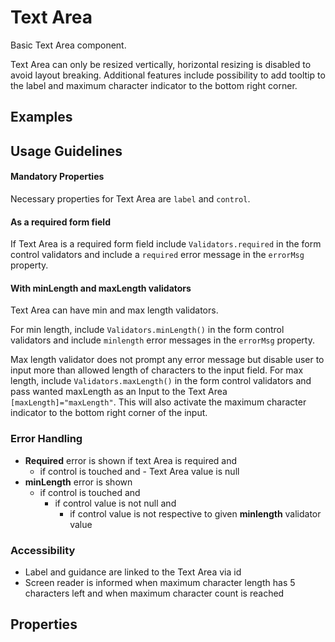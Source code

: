
<Meta title="Components/Form/Text-area" />

# Text Area

Basic Text Area component. 

Text Area can only be resized vertically, horizontal resizing is disabled to avoid layout breaking. Additional features include possibility to add tooltip to the label and maximum character indicator to the bottom right corner.

## Examples

<Canvas of={TextAreaStories.Examples}></Canvas>

## Usage Guidelines

#### Mandatory Properties

Necessary properties for Text Area are `label` and `control`.

#### As a required form field

If Text Area is a required form field include `Validators.required` in the form control validators and include a `required` error message in the `errorMsg` property.

#### With minLength and maxLength validators

Text Area can have min and max length validators. 

For min length, include `Validators.minLength()` in the form control validators and include `minlength` error messages in the `errorMsg` property. 

Max length validator does not prompt any error message but disable user to input more than allowed length of characters to the input field. For max length, include `Validators.maxLength()` in the form control validators and pass wanted maxLength as an Input to the Text Area <code>[maxLength]="maxLength"</code>. This will also activate the maximum character indicator to the bottom right corner of the input.

### Error Handling

- **Required** error is shown if text Area is required and
  - if control is touched and
			- Text Area value is null
- **minLength** error is shown
	- if control is touched and 
		- if control value is not null and
			- if control value is not respective to given **minlength** validator value

### Accessibility

- Label and guidance are linked to the Text Area via id
- Screen reader is informed when maximum character length has 5 characters left and when maximum character count is reached

## Properties

<ArgTypes of={TextAreaComponent} />
